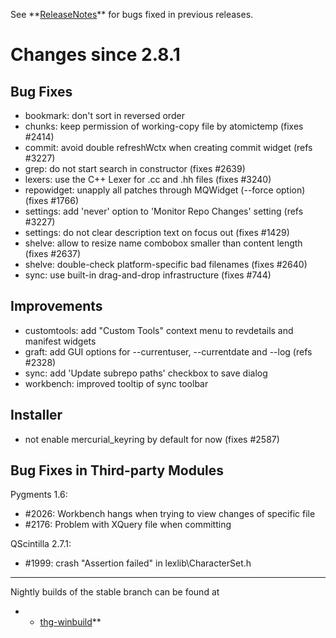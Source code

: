 ﻿See **[[ReleaseNotes]]** for bugs fixed in previous releases.

= Changes since 2.8.1 =

== Bug Fixes ==

* bookmark: don't sort in reversed order
* chunks: keep permission of working-copy file by atomictemp (fixes #2414)
* commit: avoid double refreshWctx when creating commit widget (refs #3227)
* grep: do not start search in constructor (fixes #2639)
* lexers: use the C++ Lexer for .cc and .hh files (fixes #3240)
* repowidget: unapply all patches through MQWidget (--force option) (fixes #1766)
* settings: add 'never' option to 'Monitor Repo Changes' setting (refs #3227)
* settings: do not clear description text on focus out (fixes #1429)
* shelve: allow to resize name combobox smaller than content length (fixes #2637)
* shelve: double-check platform-specific bad filenames (fixes #2640)
* sync: use built-in drag-and-drop infrastructure (fixes #744)

== Improvements ==

* customtools: add "Custom Tools" context menu to revdetails and manifest widgets
* graft: add GUI options for --currentuser, --currentdate and --log (refs #2328)
* sync: add 'Update subrepo paths' checkbox to save dialog
* workbench: improved tooltip of sync toolbar

== Installer ==

* not enable mercurial_keyring by default for now (fixes #2587)

== Bug Fixes in Third-party Modules ==

Pygments 1.6:
* #2026: Workbench hangs when trying to view changes of specific file
* #2176: Problem with XQuery file when committing

QScintilla 2.7.1:
* #1999: crash "Assertion failed" in lexlib\CharacterSet.h

----

Nightly builds of the stable branch can be found at
**[[http://bitbucket.org/tortoisehg/thg-winbuild/downloads/|thg-winbuild]]**